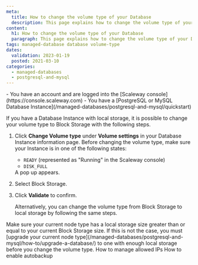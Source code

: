 ```yaml
---
meta:
  title: How to change the volume type of your Database
  description: This page explains how to change the volume type of your Database
content:
  h1: How to change the volume type of your Database
  paragraph: This page explains how to change the volume type of your Database
tags: managed-database database volume-type 
dates:
  validation: 2023-01-19
  posted: 2021-03-10
categories:
  - managed-databases
  - postgresql-and-mysql
---
```


<Macro id="iam-requirements" />
 
<Message type="requirement">
  - You have an account and are logged into the [Scaleway console](https://console.scaleway.com)
  - You have a [PostgreSQL or MySQL Database Instance](/managed-databases/postgresql-and-mysql/quickstart)
</Message>

If you have a Database Instance with local storage, it is possible to change your volume type to Block Storage with the following steps. 

1. Click **Change Volume type** under **Volume settings** in your Database Instance information page.
    <Message type="important">
      Before changing the volume type, make sure your Instance is in one of the following states:
      - `READY` (represented as "Running" in the Scaleway console)
      - `DISK_FULL`
    </Message>
    A pop up appears.
    <Lightbox src="scaleway-change-volume-type.webp" alt="" />
2. Select Block Storage.
3. Click **Validate** to confirm.

    Alternatively, you can change the volume type from Block Storage to local storage by following the same steps. 

<Message type="important">
  Make sure your current node type has a local storage size greater than or equal to your current Block Storage size. If this is not the case, you must [upgrade your current node type](/managed-databases/postgresql-and-mysql/how-to/upgrade-a-database/) to one with enough local storage before you change the volume type. 
</Message>


<Navigation title="See Also">
  <PreviousButton to="/managed-databases/postgresql-and-mysql/how-to/manage-allowed-ip-addresses/">How to manage allowed IPs</PreviousButton>
  <NextButton to="/managed-databases/postgresql-and-mysql/how-to/enable-autobackup/">How to enable autobackup</NextButton>
</Navigation>
